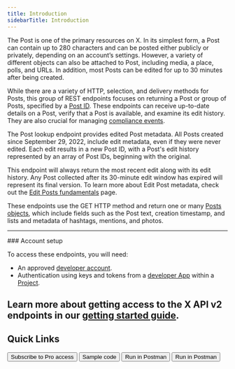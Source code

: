 ```yaml
---
title: Introduction
sidebarTitle: Introduction
---
```



The Post is one of the primary resources on X. In its simplest form, a Post can contain up to 280 characters and can be posted either publicly or privately, depending on an account’s settings. However, a variety of different objects can also be attached to Post, including media, a place, polls, and URLs. In addition, most Posts can be edited for up to 30 minutes after being created.

While there are a variety of HTTP, selection, and delivery methods for Posts, this group of REST endpoints focuses on returning a Post or group of Posts, specified by a [Post ID](/resources/fundamentals/x-ids). These endpoints can receive up-to-date details on a Post, verify that a Post is available, and examine its edit history. They are also crucial for managing [compliance events](/x-api/enterprise-gnip-2.0/fundamentals/firehouse).

The Post lookup endpoint provides edited Post metadata. All Posts created since September 29, 2022, include edit metadata, even if they were never edited. Each edit results in a new Post ID, with a Post's edit history represented by an array of Post IDs, beginning with the original.

This endpoint will always return the most recent edit along with its edit history. Any Post collected after its 30-minute edit window has expired will represent its final version. To learn more about Edit Post metadata, check out the [Edit Posts fundamentals](/x-api/fundamentals/edit-tweets) page.

These endpoints use the GET HTTP method and return one or many [Posts objects](/x-api/fundamentals/data-dictionary), which include fields such as the Post text, creation timestamp, and lists and metadata of hashtags, mentions, and photos.

---
<Note>
### Account setup

To access these endpoints, you will need:

- An approved [developer account](https://developer.x.com/en/portal/petition/essential/basic-info).
- Authentication using keys and tokens from a [developer App](/resources/fundamentals/developer-apps) within a [Project](/resources/fundamentals/projects).

Learn more about getting access to the X API v2 endpoints in our [getting started guide](https://developer.x.com/en/docs/x-api/getting-started/getting-access-to-the-x-api).
</Note>
---

## Quick Links

<div className="flex space-x-2.5">
  <Button href="Quickstart">
    Subscribe to Pro access
  </Button>
  <Button href="https://github.com/xdevplatform/Twitter-API-v2-sample-code">
    Sample code
  </Button>
  <Button href="https://www.postman.com/twitter/twitter-s-public-workspace/collection/9956214-784efcda-ed4c-4491-a4c0-a26470a67400?ctx=documentation">
    Run in Postman
  </Button>
  <Button href="https://developer.twitter.com/apitools/api?endpoint=/2/tweets&method=get">
    Run in Postman
  </Button>
</div>